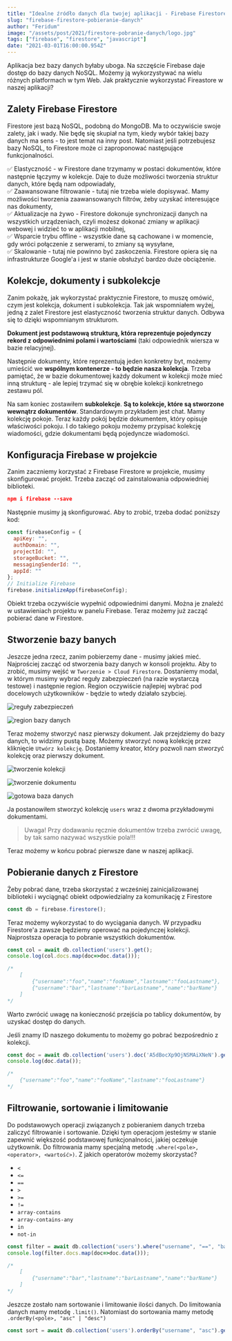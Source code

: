 ```yaml
---
title: "Idealne źródło danych dla twojej aplikacji - Firebase Firestore"
slug: "firebase-firestore-pobieranie-danych"
author: "Feridum"
image: "/assets/post/2021/firestore-pobranie-danych/logo.jpg"
tags: ["firebase", "firestore", "javascript"]
date: "2021-03-01T16:00:00.954Z"
---
```



Aplikacja bez bazy danych byłaby uboga. Na szczęście Firebase daje dostęp do bazy danych NoSQL. Możemy ją wykorzystywać na wielu różnych platformach w tym Web. Jak praktycznie wykorzystać Fireastore w naszej aplikacji?



## Zalety Firebase Firestore

Firestore jest bazą NoSQL, podobną do MongoDB. Ma to oczywiście swoje zalety, jak i wady. Nie będę się skupiał na tym, kiedy wybór takiej bazy danych ma sens - to jest temat na inny post. Natomiast jeśli potrzebujesz bazy NoSQL, to Firestore może ci zaproponować następujące funkcjonalności. 

✅ Elastyczność - w Firestore dane trzymamy w postaci dokumentów, które następnie łączymy w kolekcje. Daje to duże możliwości tworzenia struktur danych, które będą nam odpowiadały,  
✅ Zaawansowane filtrowanie - tutaj nie trzeba wiele dopisywać. Mamy możliwości tworzenia zaawansowanych filtrów, żeby uzyskać interesujące nas dokumenty,  
✅ Aktualizacje na żywo - Firestore dokonuje synchronizacji danych na wszystkich urządzeniach, czyli możesz dokonać zmiany w aplikacji webowej i widzieć to w aplikacji mobilnej,  
✅ Wsparcie trybu offline - wszystkie dane są cachowane i w momencie, gdy wróci połączenie z serwerami, to zmiany są wysyłane,  
✅ Skalowanie - tutaj nie powinno być zaskoczenia. Firestore opiera się na infrastrukturze Google'a i jest w stanie obsłużyć bardzo duże obciążenie.  

## Kolekcje, dokumenty i subkolekcje

Zanim pokażę, jak wykorzystać praktycznie Firestore, to muszę omówić, czym jest kolekcja, dokument i subkolekcja. Tak jak wspomniałem wyżej, jedną z zalet Firestore jest elastyczność tworzenia struktur danych. Odbywa się to dzięki wspomnianym strukturom. 

**Dokument jest podstawową strukturą, która reprezentuje pojedynczy rekord z odpowiednimi polami i wartościami** (taki odpowiednik wiersza w bazie relacyjnej). 

Następnie dokumenty, które reprezentują jeden konkretny byt, możemy umieścić we **wspólnym kontenerze - to będzie nasza kolekcja**. Trzeba pamiętać, że w bazie dokumentowej każdy dokument w kolekcji może mieć inną strukturę - ale lepiej trzymać się w obrębie kolekcji konkretnego zestawu pól.

Na sam koniec zostawiłem **subkolekcje**. **Są to kolekcje, które są stworzone wewnątrz dokumentów**. Standardowym przykładem jest chat. Mamy kolekcję pokoje. Teraz każdy pokój będzie dokumentem, który opisuje właściwości pokoju. I do takiego pokoju możemy przypisać kolekcję wiadomości, gdzie dokumentami będą pojedyncze wiadomości. 

## Konfiguracja Firebase w projekcie

Zanim zaczniemy korzystać z Firebase Firestore w projekcie, musimy skonfigurować projekt. Trzeba zacząć od zainstalowania odpowiedniej biblioteki.

```json
npm i firebase --save
```

Następnie musimy ją skonfigurować. Aby to zrobić, trzeba dodać poniższy kod:

```js
const firebaseConfig = {
  apiKey: "",
  authDomain: "",
  projectId: "",
  storageBucket: "",
  messagingSenderId: "",
  appId: ""
};
// Initialize Firebase
firebase.initializeApp(firebaseConfig);
```

Obiekt trzeba oczywiście wypełnić odpowiednimi danymi. Można je znaleźć w ustawieniach projektu w panelu Firebase. Teraz możemy już zacząć pobierać dane w Firestore.

## Stworzenie bazy banych

Jeszcze jedna rzecz, zanim pobierzemy dane - musimy jakieś mieć. Najprościej zacząć od stworzenia bazy danych w konsoli projektu. Aby to zrobić, musimy wejść w `Tworzenie > Cloud Firestore`. Dostaniemy modal, w którym musimy wybrać reguły zabezpieczeń (na razie wystarczą testowe) i następnie region. Region oczywiście najlepiej wybrać pod docelowych użytkowników - będzie to wtedy działało szybciej.

![reguły zabezpieczeń](/assets/post/2021/firestore-pobranie-danych/reguly.png)

![region bazy danych](/assets/post/2021/firestore-pobranie-danych/region.png)

Teraz możemy stworzyć nasz pierwszy dokument. Jak przejdziemy do bazy danych, to widzimy pustą bazę. Możemy stworzyć nową kolekcję przez kliknięcie `Utwórz kolekcję`. Dostaniemy kreator, który pozwoli nam stworzyć kolekcję oraz pierwszy dokument.

![tworzenie kolekcji](/assets/post/2021/firestore-pobranie-danych/kolekcja.png)

![tworzenie dokumentu](/assets/post/2021/firestore-pobranie-danych/dokument.png)

![gotowa baza danych](/assets/post/2021/firestore-pobranie-danych/baza.png)

Ja postanowiłem stworzyć kolekcję `users` wraz z dwoma przykładowymi dokumentami.

> Uwaga! Przy dodawaniu ręcznie dokumentów trzeba zwrócić uwagę, by tak samo nazywać wszystkie pola!!!

Teraz możemy w końcu pobrać pierwsze dane w naszej aplikacji.

## Pobieranie danych z Firestore

Żeby pobrać dane, trzeba skorzystać z wcześniej zainicjalizowanej biblioteki i wyciągnąć obiekt odpowiedzialny za komunikację z Firestore

```jsx
const db = firebase.firestore();
```

Teraz możemy wykorzystać to do wyciągania danych. W przypadku Firestore'a zawsze będziemy operować na pojedynczej kolekcji. Najprostsza operacja to pobranie wszystkich dokumentów.

```jsx
const col = await db.collection('users').get();
console.log(col.docs.map(doc=>doc.data()));

/*
	[
		{"username":"foo","name":"fooName","lastname":"fooLastname"},
		{"username":"bar","lastname":"barLastname","name":"barName"}
	]
*/
```

Warto zwrócić uwagę na konieczność przejścia po tablicy dokumentów, by uzyskać dostęp do danych.

Jeśli znamy ID naszego dokumentu to możemy go pobrać bezpośrednio z kolekcji.

```jsx
const doc = await db.collection('users').doc('A5dBocXp9OjNSMAiXNeN').get();
console.log(doc.data());

/*
	{"username":"foo","name":"fooName","lastname":"fooLastname"}
*/
```

## Filtrowanie, sortowanie i limitowanie

Do podstawowych operacji związanych z pobieraniem danych trzeba zaliczyć filtrowanie i sortowanie. Dzięki tym operacjom jesteśmy w stanie zapewnić większość podstawowej funkcjonalności, jakiej oczekuje użytkownik. Do filtrowania mamy specjalną metodę `.where(<pole>, <operator>, <wartość>)`. Z jakich operatorów możemy skorzystać?

- `<`
- `<=`
- `==`
- `>`
- `>=`
- `!=`
- `array-contains`
- `array-contains-any`
- `in`
- `not-in`

```jsx
const filter = await db.collection('users').where("username", "==", "bar").get();
console.log(filter.docs.map(doc=>doc.data()));

/*
	[
		{"username":"bar","lastname":"barLastname","name":"barName"}
	]
*/
```

Jeszcze zostało nam sortowanie i limitowanie ilości danych. Do limitowania danych mamy metodę `.limit()`.  Natomiast do sortowania mamy metodę `.orderBy(<pole>, "asc" | "desc")`

```jsx
const sort = await db.collection('users').orderBy("username", "asc").get();
```